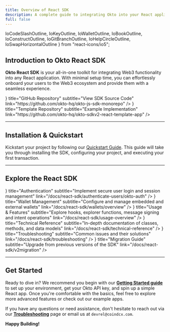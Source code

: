 ```yaml
---
title: Overview of React SDK
description: A complete guide to integrating Okto into your React applications.
full: false
---
```


  IoCodeSlashOutline, 
  IoKeyOutline, 
  IoWalletOutline, 
  IoBookOutline,
  IoConstructOutline,
  IoGitBranchOutline,
  IoHelpCircleOutline,
  IoSwapHorizontalOutline 
} from "react-icons/io5";

<AIMarkdownComponent isIndex={false} />

## Introduction to Okto React SDK

**Okto React SDK** is your all-in-one toolkit for integrating Web3 functionality into any React application. With minimal setup time, you can effortlessly onboard your users to the Web3 ecosystem and provide them with a seamless experience.

<div className="my-6 grid grid-cols-1 md:grid-cols-2 gap-4">
  <TechnologyCard
    className="h-25"
    icon={<IoGitBranchOutline size={"1.5rem"} />}
    title="GitHub Repository"
    subtitle="View SDK Source Code"
    link="https://github.com/okto-hq/okto-js-sdk-monorepo"
  />
  <TechnologyCard
    className="h-25"
    icon={<IoCodeSlashOutline size={"1.5rem"} />}
    title="Template Repository" 
    subtitle="Example Implementation"
    link="https://github.com/okto-hq/okto-sdkv2-react-template-app"
  />
</div>

---

## Installation & Quickstart

Kickstart your project by following our [Quickstart Guide](/docs/react-sdk). This guide will take you through installing the SDK, configuring your project, and executing your first transaction.

---

## Explore the React SDK

<div className="my-6 grid grid-cols-1 md:grid-cols-2 gap-4">
  <TechnologyCard
    className="h-25"
    icon={<IoKeyOutline size={"1.5rem"} />}
    title="Authentication"
    subtitle="Implement secure user login and session management"
    link="/docs/react-sdk/authenticate-users/okto-auth"
  />
  <TechnologyCard
    className="h-25"
    icon={<IoWalletOutline size={"1.5rem"} />}
    title="Wallet Management"
    subtitle="Configure and manage embedded and external wallets"
    link="/docs/react-sdk/wallets/overview"
  />
  <TechnologyCard
    className="h-25"
    icon={<IoConstructOutline size={"1.5rem"} />}
    title="Usage & Features"
    subtitle="Explore hooks, explorer functions, message signing and intent operations"
    link="/docs/react-sdk/usage-overview"
  />
  <TechnologyCard
    className="h-25"
    icon={<IoBookOutline size={"1.5rem"} />}
    title="Technical Reference"
    subtitle="In-depth documentation of classes, methods, and data models"
    link="/docs/react-sdk/technical-reference"
  />
  <TechnologyCard
    className="h-25"
    icon={<IoHelpCircleOutline size={"1.5rem"} />}
    title="Troubleshooting"
    subtitle="Common issues and their solutions"
    link="/docs/react-sdk/troubleshooting"
  />
  <TechnologyCard
    className="h-25"
    icon={<IoSwapHorizontalOutline size={"1.5rem"} />}
    title="Migration Guide"
    subtitle="Upgrade from previous versions of the SDK"
    link="/docs/react-sdk/v2migration"
  />
</div>

---

## Get Started

Ready to dive in? We recommend you begin with our **[Getting Started guide](./react-sdk)** to set up your environment, get your Okto API key, and spin up a simple React app. Once you're comfortable with the basics, feel free to explore more advanced features or check out our example apps.

If you have any questions or need assistance, don't hesitate to reach out via our **[Troubleshooting](./react-sdk/troubleshooting)** page or email us at `devrel@coindcx.com`.

**Happy Building!**


